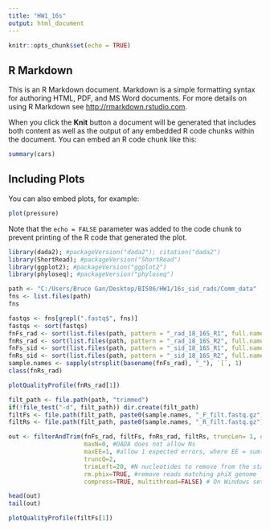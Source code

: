 ---
title: "HW1_16s"
output: html_document
---

```{r setup, include=FALSE}
knitr::opts_chunk$set(echo = TRUE)
```

## R Markdown

This is an R Markdown document. Markdown is a simple formatting syntax for authoring HTML, PDF, and MS Word documents. For more details on using R Markdown see <http://rmarkdown.rstudio.com>.

When you click the **Knit** button a document will be generated that includes both content as well as the output of any embedded R code chunks within the document. You can embed an R code chunk like this:

```{r cars}
summary(cars)
```

## Including Plots

You can also embed plots, for example:

```{r pressure, echo=FALSE}
plot(pressure)
```

Note that the `echo = FALSE` parameter was added to the code chunk to prevent printing of the R code that generated the plot.

```{r}
library(dada2); #packageVersion("dada2"); citation("dada2")
library(ShortRead); #packageVersion("ShortRead")
library(ggplot2); #packageVersion("ggplot2")
library(phyloseq); #packageVersion("phyloseq")
```

```{r}
path <- "C:/Users/Bruce Gan/Desktop/BI586/HW1/16s_sid_rads/Comm_data"
fns <- list.files(path)
fns
```

```{r}
fastqs <- fns[grepl(".fastq$", fns)]
fastqs <- sort(fastqs)
fnFs_rad <- sort(list.files(path, pattern = "_rad_18_16S_R1", full.names = TRUE))
fnRs_rad <- sort(list.files(path, pattern = "_rad_18_16S_R2", full.names = TRUE))
fnFs_sid <- sort(list.files(path, pattern = "_sid_18_16S_R1", full.names = TRUE))
fnRs_sid <- sort(list.files(path, pattern = "_sid_18_16S_R2", full.names = TRUE))
sample.names <- sapply(strsplit(basename(fnFs_rad), "_"), `[`, 1)
class(fnRs_rad)
```

```{r}
plotQualityProfile(fnRs_rad[1])
```

```{r}
filt_path <- file.path(path, "trimmed")
if(!file_test("-d", filt_path)) dir.create(filt_path)
filtFs <- file.path(filt_path, paste0(sample.names, "_F_filt.fastq.gz"))
filtRs <- file.path(filt_path, paste0(sample.names, "_R_filt.fastq.gz"))
```

```{r}
out <- filterAndTrim(fnFs_rad, filtFs, fnRs_rad, filtRs, truncLen= 1, #end of single end reads = approx. 300 bp
                     maxN=0, #DADA does not allow Ns
                     maxEE=1, #allow 1 expected errors, where EE = sum(10^(-Q/10)); more conservative, model converges
                     truncQ=2, 
                     trimLeft=20, #N nucleotides to remove from the start of each read: ITS2 primer = F 20bp
                     rm.phix=TRUE, #remove reads matching phiX genome
                     compress=TRUE, multithread=FALSE) # On Windows set multithread=FALSE

head(out)
tail(out)
```

```{r}
plotQualityProfile(filtFs[1])
```